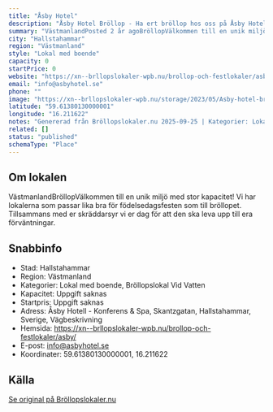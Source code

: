 ```yaml
---
title: "Åsby Hotel"
description: "Åsby Hotel Bröllop - Ha ert bröllop hos oss på Åsby Hotel. Se vår fina Bröllopslokal. Skicka gärna en förfrågan så hjälper vi Er!"
summary: "VästmanlandPosted 2 år agoBröllopVälkommen till en unik miljö med stor kapacitet! Vi har lokalerna som passar lika bra för födelsedagsfesten som till bröllopet. Tillsammans med er skräddarsyr vi er…"
city: "Hallstahammar"
region: "Västmanland"
style: "Lokal med boende"
capacity: 0
startPrice: 0
website: "https://xn--brllopslokaler-wpb.nu/brollop-och-festlokaler/asby/"
email: "info@asbyhotel.se"
phone: ""
image: "https://xn--brllopslokaler-wpb.nu/storage/2023/05/Asby-hotel-brollop-_Custom_.webp"
latitude: "59.61380130000001"
longitude: "16.211622"
notes: "Genererad från Bröllopslokaler.nu 2025-09-25 | Kategorier: Lokal med boende, Bröllopslokal Vid Vatten"
related: []
status: "published"
schemaType: "Place"
---
```


## Om lokalen

VästmanlandBröllopVälkommen till en unik miljö med stor kapacitet! Vi har lokalerna som passar lika bra för födelsedagsfesten som till bröllopet. Tillsammans med er skräddarsyr vi er dag för att den ska leva upp till era förväntningar.

## Snabbinfo

- Stad: Hallstahammar
- Region: Västmanland
- Kategorier: Lokal med boende, Bröllopslokal Vid Vatten
- Kapacitet: Uppgift saknas
- Startpris: Uppgift saknas
- Adress: Åsby Hotell - Konferens & Spa, Skantzgatan, Hallstahammar, Sverige, Vägbeskrivning
- Hemsida: https://xn--brllopslokaler-wpb.nu/brollop-och-festlokaler/asby/
- E-post: info@asbyhotel.se
- Koordinater: 59.61380130000001, 16.211622

## Källa

[Se original på Bröllopslokaler.nu](https://xn--brllopslokaler-wpb.nu/brollop-och-festlokaler/asby/)
